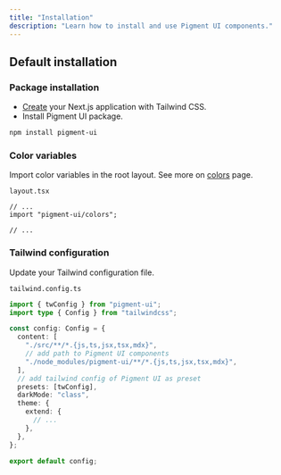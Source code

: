 ```yaml
---
title: "Installation"
description: "Learn how to install and use Pigment UI components."
---
```


## Default installation

<Steps>

### Package installation

- [Create](https://tailwindcss.com/docs/guides/nextjs) your Next.js application with Tailwind CSS.
- Install Pigment UI package.

```bash
npm install pigment-ui
```

### Color variables

Import color variables in the root layout. See more on [colors](/docs/overview/colors) page.

`layout.tsx`

```tsx
// ...
import "pigment-ui/colors";

// ...
```

### Tailwind configuration

Update your Tailwind configuration file.

`tailwind.config.ts`

```ts
import { twConfig } from "pigment-ui";
import type { Config } from "tailwindcss";

const config: Config = {
  content: [
    "./src/**/*.{js,ts,jsx,tsx,mdx}",
    // add path to Pigment UI components
    "./node_modules/pigment-ui/**/*.{js,ts,jsx,tsx,mdx}",
  ],
  // add tailwind config of Pigment UI as preset
  presets: [twConfig],
  darkMode: "class",
  theme: {
    extend: {
      // ...
    },
  },
};

export default config;
```

</Steps>
